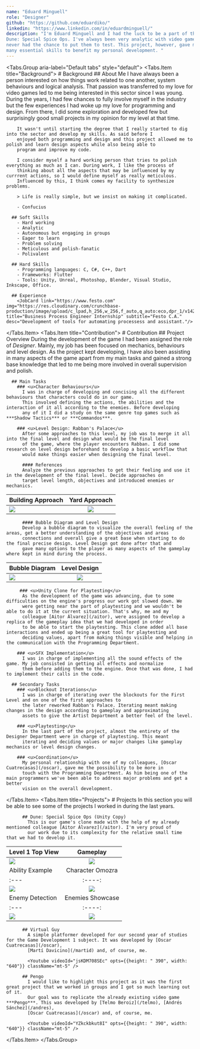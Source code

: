 ```yaml
---
name: "Eduard Minguell"
role: "Designer"
github: "https://github.com/eduardiko/"
linkedin: "https://www.linkedin.com/in/eduardminguell/"
description: "I'm Eduard Minguell and I had the luck to be a part of the design team at Chamfer Studios in the development of 
Dune: Special Spice Ops. I've always been very analytic with video game design and I enjoyed imagining mechanics and systems but 
never had the chance to put them to test. This project, however, gave me the possibility to dig into the video game design world and learn
many essential skills to benefit my personal development. "
---
```


<Tabs.Group aria-label="Default tabs" style="default">
  <Tabs.Item title="Background">
    # Background
      ## About Me
        I have always been a person interested on how things work related to one another, system behaviours and logical analysis. That 
        passion was transferred to my love for video games led to me being interested in this sector since I was young. During the years, I had 
        few chances to fully involve myself in the industry but the few experiences I had woke up my love for programming and 
        design. From there, I did some exploration and developed few but surprisingly good small projects in my opinion for my level 
        at that time.

        It wasn't until starting the degree that I really started to dig into the sector and develop my skills. As said before I 
        enjoyed both programming and design and this project allowed me to polish and learn design aspects while also being able to 
        program and improve my code.

        I consider myself a hard working person that tries to polish everything as much as I can. During work, I like the process of 
        thinking about all the aspects that may be influenced by my currrent actions, so I would define myself as really meticulous. 
        Influenced by this, I think comes my facility to synthesize problems.

        > Life is really simple, but we insist on making it complicated.
        
        - Confucius
      
      ## Soft Skills
        - Hard working
        - Analytic
        - Autonomous but engaging in groups
        - Eager to learn
        - Problem solving
        - Meticulous and polish-fanatic
        - Polivalent

      ## Hard Skills
        - Programming languages: C, C#, C++, Dart
        - Frameworks: Flutter
        - Tools: Unity, Unreal, Photoshop, Blender, Visual Studio, Inkscape, Office.

      ## Experience
        <JobCard link="https://www.festo.com" img="https://res.cloudinary.com/crunchbase-production/image/upload/c_lpad,h_256,w_256,f_auto,q_auto:eco,dpr_1/v1427739804/hikuzmf8zzidsi9jzi6s.png" title="Business Process Engineer Internship" subtitle="Festo C.A." desc="Development of tools for automating processess and assistant."/>
  </Tabs.Item>
  <Tabs.Item title="Contribution">
    # Contribution
      ## Project Overview
        During the development of the game I had been assigned the role of *Designer*. Mainly, my job has been focused on mechanics, 
        behaviours and level design. As the project kept developing, I have also been assisting in many aspects of the game 
        apart from my main tasks and gained a strong base knowledge that led to me being more involved in overall supervision and polish.

      ## Main Tasks
        ### <u>Character Behaviours</u>
          I was in charge of developing and concising all the different behaviours that characters could do in our game. 
          This involved defining the actions, the abilities and the interaction of it all according to the enemies. Before developing 
          any of it I did a study on the same genre top games such as ***Shadow Tactics*** or ***Commandos***. 

        ### <u>Level Design: Rabban's Palace</u>
          After some approaches to this level, my job was to merge it all into the final level and design what would be the final level 
          of the game, where the player encounters Rabban. I did some research on level design beforehand to develop a basic workflow that 
          would make things easier when designing the final level.

          #### References
          Analyze the previous approaches to get their feeling and use it in the development of the final level. Decide approaches on 
          target level length, objectives and introduced enemies or mechanics.
| Building Approach | Yard Approach | 
| :--- | :----: |
| <Image src="/contents/screenshots/edu_building.png" width={600} height={380}/>| <Image src="/contents/screenshots/edu_yard.png" width={600} height={380}/>|

          #### Bubble Diagram and Level Design
          Develop a bubble diagram to visualize the overall feeling of the areas, get a better understanding of the objectives and areas 
          connections and overall give a great base when starting to do the final precise design. Level Design got done after that and 
          gave many options to the player as many aspects of the gameplay where kept in mind during the process.
| Bubble Diagram | Level Design | 
| :--- | :----: |
| <Image src="/contents/screenshots/edu_bubble.png" width={600} height={380}/>| <Image src="/contents/screenshots/edu_palace.png" width={600} height={380}/>|


         ### <u>Unity Clone for Playtesting</u>
          As the development of the game was advancing, due to some difficulties on the engine's progress our work got slowed down. We 
          were getting near the part of playtesting and we wouldn't be able to do it at the current situation. That's why, me and my 
          colleague [Aitor Álvarez](/aitor), were assigned to develop a replica of the gameplay idea that we had developed in order 
          to be able to start the playtesting. This clone added all base interactions and ended up being a great tool for playtesting and 
          deciding values, apart from making things visible and helping in the communication with the Programming Department.

        ### <u>SFX Implementation</u>
          I was in charge of implementing all the sound effects of the game. My job consisted in getting all effects and normalize 
          them before adding them to the engine. Once that was done, I had to implement their calls in the code.

      ## Secondary Tasks
        ### <u>Blockout Iterations</u>
          I was in charge of iterating over the blockouts for the First Level and on one of the first approaches to 
          the later reworked Rabban's Palace. Iterating meant making changes in the design according to gameplay and approximating 
          assets to give the Artist Department a better feel of the level.

        ### <u>Playtesting</u>
          In the last part of the project, almost the entirety of the Designer Department were in charge of playtesting. This meant 
          iterating and deciding values or major changes like gameplay mechanics or level design changes.

        ### <u>Coordination</u>
          My personal relationship with one of my colleagues, [Oscar Cuatrecasas](/oscar), gave me the possibility to be more in 
          touch with the Programming Department. As him being one of the main programmers we've been able to address major problems and get a better 
          vision on the overall development.

  </Tabs.Item>
  <Tabs.Item title="Projects">
     # Projects
        In this section you will be able to see some of the projects I worked in during the last years.

          ## Dune: Special Spice Ops (Unity Copy)
            This is our game's clone made with the help of my already mentioned colleague [Aitor Álvarez](/aitor). I'm very proud of 
            our work due to its complexity for the relative small time that we had to develop it.

| Level 1 Top View | Gameplay | 
| :--- | :----: |
| <Image src="/contents/screenshots/edu_top.png" width={600} height={380}/>| <Image src="/contents/screenshots/edu_fow.png" width={600} height={380}/>|
| Ability Example | Character Omozra | 
| :--- | :----: |
| <Image src="/contents/screenshots/edu_abilities.png" width={600} height={380}/>| <Image src="/contents/screenshots/edu_omozra.png" width={600} height={380}/>|
| Enemy Detection | Enemies Showcase | 
| :--- | :----: |
| <Image src="/contents/screenshots/edu_detection.png" width={600} height={380}/>| <Image src="/contents/screenshots/edu_enemies.png" width={600} height={380}/>|

          ## Virtual Guy
            A simple platformer developed for our second year of studies for the Game Development 1 subject. It was developed by [Oscar Cuatrecasas](/oscar), 
            [Martí Davicino](/martid) and, of course, me.

            <Youtube videoId="jsKDM708SEc" opts={{height: " 390", width: "640"}} className="mt-5" />

          ## Pengo
            I would like to highlight this project as it was the first great project that we worked in groups and I got so much learning out of it. 
            Our goal was to replicate the already existing video game ***Pengo***. This was developed by [Telmo Beroiz](/telmo), [Andrés Sánchez](/andres), 
            [Oscar Cuatrecasas](/oscar) and, of course, me.

            <Youtube videoId="YZkckbkut8I" opts={{height: " 390", width: "640"}} className="mt-5" />

  </Tabs.Item>
</Tabs.Group>
